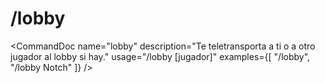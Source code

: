 # /lobby


<CommandDoc
  name="lobby"
  description="Te teletransporta a ti o a otro jugador al lobby si hay."
  usage="/lobby [jugador]"
  examples={[
    "/lobby",
    "/lobby Notch"
  ]}
/>